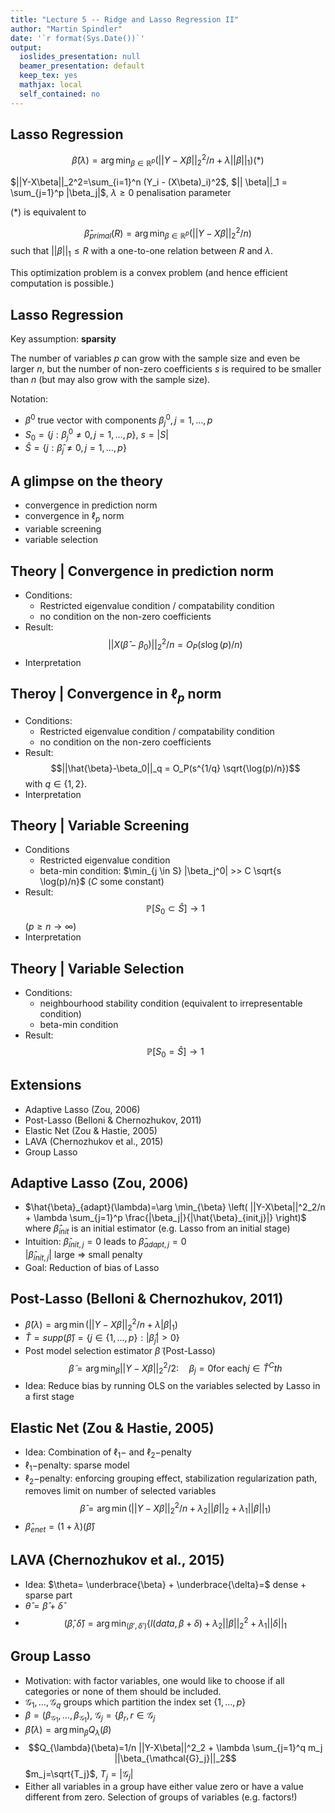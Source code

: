 ```yaml
---
title: "Lecture 5 -- Ridge and Lasso Regression II"
author: "Martin Spindler"
date: '`r format(Sys.Date())`'
output:
  ioslides_presentation: null
  beamer_presentation: default
  keep_tex: yes
  mathjax: local
  self_contained: no
---
```



## Lasso Regression

$$ \hat{\beta}(\lambda)=\arg \min_{\beta \in \mathbb{R}^p} \left(||Y-X\beta||_2^2/n + \lambda ||\beta||_1 \right) (*) $$

$||Y-X\beta||_2^2=\sum_{i=1}^n (Y_i - (X\beta)_i)^2$, $|| \beta||_1 = \sum_{j=1}^p |\beta_j|$, $\lambda \geq 0$ penalisation parameter

$(*)$ is equivalent to

$$ \hat{\beta}_{primal}(R) = \arg \min_{\beta \in \mathbb{R}^p}  \left(||Y-X\beta||_2^2/n \right) $$
such that $||\beta||_1 \leq R$ with a one-to-one relation between $R$ and $\lambda$.

This optimization problem is a convex problem (and hence efficient computation is possible.)

## Lasso Regression

Key assumption: **sparsity**

The number of variables $p$ can grow with the sample size and even be larger $n$, but the number of non-zero coefficients $s$ is required to be smaller than $n$ (but may also grow with the sample size).

Notation:

* $\beta^0$ true vector with components $\beta_j^0, j=1,\ldots,p$  
* $S_0=\{j: \beta^0_j \neq 0, j=1,\ldots,p\}$, $s=|S|$   
* $\hat{S}=\{j: \hat{\beta}_j \neq 0, j=1,\ldots,p\}$  


## A glimpse on the theory

* convergence in prediction norm
* convergence in $\ell_p$ norm
* variable screening
* variable selection

## Theory | Convergence in prediction norm
* Conditions:
  + Restricted eigenvalue condition / compatability condition
  + no condition on the non-zero coefficients
* Result:
$$||X(\hat{\beta}-\beta_0)||^2_2/n = O_P(s \log(p)/n)$$
* Interpretation

## Theroy | Convergence in $\ell_p$ norm
* Conditions:
  + Restricted eigenvalue condition / compatability condition
  + no condition on the non-zero coefficients
* Result:
$$||\hat{\beta}-\beta_0||_q = O_P(s^{1/q} \sqrt{\log(p)/n})$$ with $q \in \{1,2\}.$
* Interpretation


## Theory | Variable Screening
* Conditions
  + Restricted eigenvalue condition
  + beta-min condition: $\min_{j \in S} |\beta_j^0| >> C \sqrt{s \log(p)/n}$ ($C$ some constant) 
* Result:
$$ \mathbb{P}[S_0 \subset \hat{S}] \rightarrow 1$$
($p \geq n \rightarrow \infty$)
* Interpretation

## Theory | Variable Selection
* Conditions:
  + neighbourhood stability condition (equivalent to irrepresentable condition)
  + beta-min condition
* Result: 
$$ \mathbb{P}[S_0 = \hat{S}] \rightarrow 1$$

## Extensions

* Adaptive Lasso (Zou, 2006)
* Post-Lasso (Belloni & Chernozhukov, 2011)
* Elastic Net (Zou & Hastie, 2005)
* LAVA (Chernozhukov et al., 2015)
* Group Lasso

## Adaptive Lasso (Zou, 2006)

* $\hat{\beta}_{adapt}(\lambda)=\arg \min_{\beta} \left( ||Y-X\beta||^2_2/n + \lambda \sum_{j=1}^p \frac{|\beta_j|}{|\hat{\beta}_{init,j}|} \right)$  
	where $\hat{\beta}_{init}$ is an initial estimator (e.g. Lasso from an initial stage)
* Intuition: $\hat{\beta}_{init,j}=0$ leads to $\hat{\beta}_{adapt,j}=0$  
	$|\hat{\beta}_{init,j}|$ large $\Rightarrow$ small penalty
* Goal: Reduction of bias of Lasso


## Post-Lasso (Belloni & Chernozhukov, 2011)
* $\hat{\beta}(\lambda) = \arg \min \left( ||Y-X\beta||^2_2/n + \lambda |\beta|_1 \right)$
* $\hat{T}=supp(\hat{\beta}) =\{ j \in \{1,\ldots,p\}: |\hat{\beta}_j|>0 \}$
* Post model selection estimator $\tilde{\beta}$ (Post-Lasso)
$$ \tilde{\beta}= \arg \min_{\beta} ||Y-X\beta||^2_2/2: \quad \beta_j=0 \mbox{for each} j \in \hat{T}^Cth$$
* Idea: Reduce bias by running OLS on the variables selected by Lasso in a first stage

## Elastic Net (Zou & Hastie, 2005)
* Idea: Combination of $\ell_1-$ and $\ell_2-$penalty
* $\ell_1-$penalty: sparse model
* $\ell_2-$penalty: enforcing grouping effect, stabilization regularization path, removes limit on number of selected variables
$$\hat{\beta}= \arg \min \left( ||Y-X\beta||^2_2/n + \lambda_2 ||\beta||_2 + \lambda_1 ||\beta||_1 \right)$$
* $\hat{\beta}_{enet}=(1+\lambda)(\hat{\beta})$

## LAVA (Chernozhukov et al., 2015)
* Idea: $\theta= \underbrace{\beta} + \underbrace{\delta}=$ dense + sparse part
* $\hat{\theta}=\hat{\beta} + \hat{\delta}$
* $$ (\hat{\beta},\hat{\delta})=\arg \min_{(\beta', \delta')} \{l(data, \beta+\delta) + \lambda_2 ||\beta||_2^2 + \lambda_1|| \delta||_1$$

## Group Lasso
* Motivation: with factor variables, one would like to choose if all categories or none of them should be included.
* $\mathcal{G}_1, \ldots, \mathcal{G}_q$ groups which partition the index set $\{1,\ldots,p\}$
* $\beta=(\beta_{\mathcal{G}_1}, \ldots, \beta_{\mathcal{G}_1})$, $\mathcal{G}_j=\{ \beta_r, r \in \mathcal{G}_j$
* $\hat{\beta}(\lambda)=\arg \min_{\beta} Q_{\lambda}(\beta)$
* $$Q_{\lambda}(\beta)=1/n ||Y-X\beta||^2_2 + \lambda \sum_{j=1}^q m_j ||\beta_{\mathcal{G}_j}||_2$$
	$m_j=\sqrt{T_j}$, $T_j=|\mathcal{G}_j|$
* Either all variables in a group have either value zero or have a value different from zero. Selection of groups of variables (e.g. factors!)



